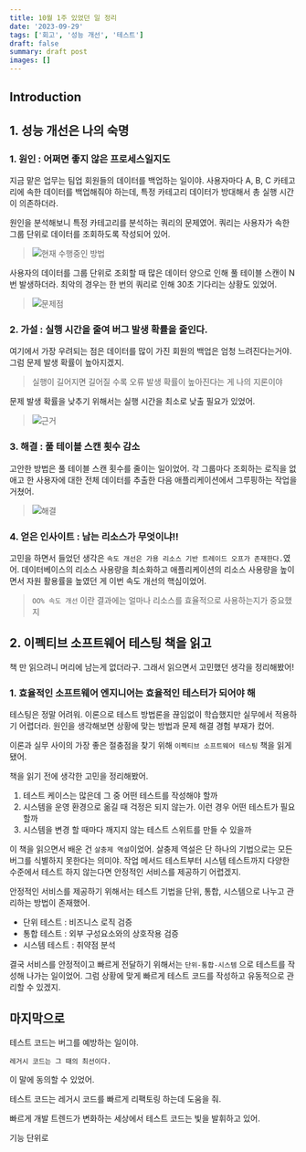 ```yaml
---
title: 10월 1주 있었던 일 정리
date: '2023-09-29'
tags: ['회고', '성능 개선', '테스트']
draft: false
summary: draft post
images: []
---
```


## Introduction

<TOCInline toc={props.toc} exclude="Introduction" />

## 1. 성능 개선은 나의 숙명

### 1. 원인 : 어쩌면 좋지 않은 프로세스일지도

지금 맡은 업무는 팀업 회원들의 데이터를 백업하는 일이야.
사용자마다 A, B, C 카테고리에 속한 데이터를 백업해줘야 하는데, 특정 카테고리 데이터가 방대해서 총 실행 시간이 의존하더라.

원인을 분석해보니 특정 카테고리를 분석하는 쿼리의 문제였어.
쿼리는 사용자가 속한 그룹 단위로 데이터를 조회하도록 작성되어 있어.

> ![현재 수행중인 방법](/static/images/10m1w/1.png)

사용자의 데이터를 그룹 단위로 조회할 때 많은 데이터 양으로 인해 풀 테이블 스캔이 N 번 발생하더라.
최악의 경우는 한 번의 쿼리로 인해 30초 기다리는 상황도 있었어.

> ![문제점](/static/images/10m1w/2.png)

### 2. 가설 : 실행 시간을 줄여 버그 발생 확률을 줄인다.

여기에서 가장 우려되는 점은 데이터를 많이 가진 회원의 백업은 엄청 느려진다는거야.
그럼 문제 발생 확률이 높아지겠지.

> 실행이 길어지면 길어질 수록 오류 발생 확률이 높아진다는 게 나의 지론이야

문제 발생 확률을 낮추기 위해서는 실행 시간을 최소로 낮출 필요가 있었어.

> ![근거](/static/images/10m1w/4.png)

### 3. 해결 : 풀 테이블 스캔 횟수 감소

고안한 방법은 풀 테이블 스캔 횟수를 줄이는 일이었어.
각 그룹마다 조회하는 로직을 없애고 한 사용자에 대한 전체 데이터를 추출한 다음 애플리케이션에서 그루핑하는 작업을 거쳤어.

> ![해결](/static/images/10m1w/3.png)

### 4. 얻은 인사이트 : 남는 리소스가 무엇이냐!!

고민을 하면서 들었던 생각은 `속도 개선은 가용 리소스 기반 트레이드 오프가 존재한다.`였어.
데이터베이스의 리소스 사용량을 최소화하고 애플리케이션의 리소스 사용량을 높이면서 자원 활용률을 높였던 게 이번 속도 개선의 핵심이었어.

> `OO% 속도 개선` 이란 결과에는 얼마나 리소스를 효율적으로 사용하는지가 중요했지

## 2. 이펙티브 소프트웨어 테스팅 책을 읽고

책 만 읽으려니 머리에 남는게 없더라구. 그래서 읽으면서 고민했던 생각을 정리해봤어!

### 1. 효율적인 소프트웨어 엔지니어는 효율적인 테스터가 되어야 해

테스팅은 정말 어려워. 이론으로 테스트 방법론을 끊임없이 학습했지만 실무에서 적용하기 어렵더라.
원인을 생각해보면 상황에 맞는 방법과 문제 해결 경험 부재가 컸어.

이론과 실무 사이의 가장 좋은 절충점을 찾기 위해 `이펙티브 소프트웨어 테스팅` 책을 읽게 됐어.

책을 읽기 전에 생각한 고민을 정리해봤어.

1. 테스트 케이스는 많은데 그 중 어떤 테스트를 작성해야 할까
2. 시스템을 운영 환경으로 옮길 때 걱정은 되지 않는가. 이런 경우 어떤 테스트가 필요할까
3. 시스템을 변경 할 때마다 깨지지 않는 테스트 스위트를 만들 수 있을까

이 책을 읽으면서 배운 건 `살충제 역설`이었어. 살충제 역설은 단 하나의 기법으로는 모든 버그를 식별하지 못한다는 의미야.
작업 메서드 테스트부터 시스템 테스트까지 다양한 수준에서 테스트 하지 않는다면 안정적인 서비스를 제공하기 어렵겠지.

안정적인 서비스를 제공하기 위해서는 테스트 기법을 단위, 통합, 시스템으로 나누고 관리하는 방법이 존재했어.

- 단위 테스트 : 비즈니스 로직 검증
- 통합 테스트 : 외부 구성요소와의 상호작용 검증
- 시스템 테스트 : 취약점 분석

결국 서비스를 안정적이고 빠르게 전달하기 위해서는 `단위-통합-시스템` 으로 테스트를 작성해 나가는 일이었어.
그럼 상황에 맞게 빠르게 테스트 코드를 작성하고 유동적으로 관리할 수 있겠지.


## 마지막으로

테스트 코드는 버그를 예방하는 일이야.

`레거시 코드는 그 때의 최선이다.`

이 말에 동의할 수 있었어.

테스트 코드는 레거시 코드를 빠르게 리팩토링 하는데 도움을 줘.

빠르게 개발 트렌드가 변화하는 세상에서 테스트 코드는 빛을 발휘하고 있어.

기능 단위로
